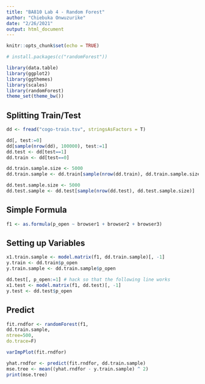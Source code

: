 ---
title: "BA810 Lab 4 - Random Forest"
author: "Chiebuka Onwuzurike"
date: "2/26/2021"
output: html_document
---

```{r setup, include=FALSE}
knitr::opts_chunk$set(echo = TRUE)
```

```{r}
# install.packages(c("randomForest"))
```

```{r}
library(data.table)
library(ggplot2)
library(ggthemes)
library(scales)
library(randomForest)
theme_set(theme_bw())
```

## Splitting Train/Test
```{r}
dd <- fread("cogo-train.tsv", stringsAsFactors = T)
```

```{r}
dd[, test:=0]
dd[sample(nrow(dd), 100000), test:=1] 
dd.test <- dd[test==1]
dd.train <- dd[test==0]

dd.train.sample.size <- 5000
dd.train.sample <- dd.train[sample(nrow(dd.train), dd.train.sample.size)]

dd.test.sample.size <- 5000
dd.test.sample <- dd.test[sample(nrow(dd.test), dd.test.sample.size)]
```

## Simple Formula
```{r}
f1 <- as.formula(p_open ~ browser1 + browser2 + browser3)
```

## Setting up Variables
```{r}
x1.train.sample <- model.matrix(f1, dd.train.sample)[, -1]
y.train <- dd.train$p_open
y.train.sample <- dd.train.sample$p_open
```

```{r}
dd.test[, p_open:=1] # hack so that the following line works
x1.test <- model.matrix(f1, dd.test)[, -1]
y.test <- dd.test$p_open
```
## Predict
```{r}
fit.rndfor <- randomForest(f1,
dd.train.sample,
ntree=500,
do.trace=F)

varImpPlot(fit.rndfor)
```

```{r}
yhat.rndfor <- predict(fit.rndfor, dd.train.sample)
mse.tree <- mean((yhat.rndfor - y.train.sample) ^ 2)
print(mse.tree)
```
